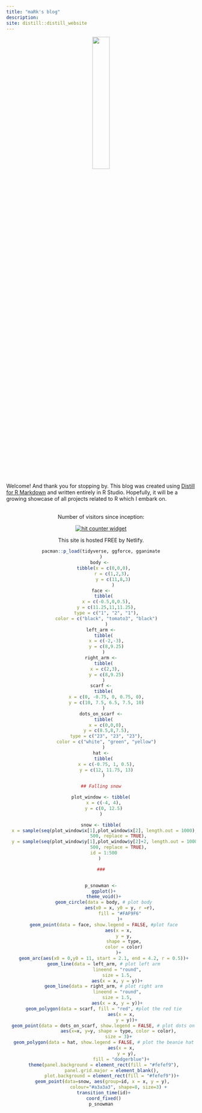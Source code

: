 ```yaml
---
title: "maRk's blog"
description:
site: distill::distill_website
---
```

<!-- Google tag (gtag.js) -->
<script async src="https://www.googletagmanager.com/gtag/js?id=G-6K2395F6YC"></script>
<script>
  window.dataLayer = window.dataLayer || [];
  function gtag(){dataLayer.push(arguments);}
  gtag('js', new Date());

  gtag('config', 'G-6K2395F6YC');
</script>

<center>![](images/me.jpg){width="30%"}</center>

Welcome! And thank you for stopping by. This blog was created using [Distill for R Markdown](https://rstudio.github.io/distill/) and written entirely in R Studio. Hopefully, it will be a growing showcase of all projects related to R which I embark on. <br> <br>

<center>

Number of visitors since inception:

<p>

<a href="https://www.freecounterstat.com" title="hit counter widget"><img src="https://counter7.optistats.ovh/private/freecounterstat.php?c=n2knm64z231g5qgwelaxsr8z6x8m7ykp" title="hit counter widget" alt="hit counter widget" border="0"/></a>
<p>
This site is hosted FREE by Netlify.

```r
pacman::p_load(tidyverse, ggforce, gganimate
)
body <- 
  tibble(x = c(0,0,0),
         r = c(1,2,3), 
         y = c(11,8,3)
         )
face <-
  tibble(
    x = c(-0.5,0,0.5),
    y = c(11.25,11,11.25),
    type = c("1", "2", "1"),
    color = c("black", "tomato3", "black")
    )
left_arm <-
  tibble(
    x = c(-2,-3),
    y = c(8,9.25)
  )
right_arm <-
  tibble(
    x = c(2,3), 
    y = c(8,9.25)
  )
scarf <-
  tibble(
    x = c(0, -0.75, 0, 0.75, 0),
    y = c(10, 7.5, 6.5, 7.5, 10)
  )
dots_on_scarf <-
  tibble(
    x = c(0,0,0),
    y = c(8.5,8,7.5),
    type = c("23", "23", "23"),
    color = c("white", "green", "yellow")
  )
hat <-
  tibble(
    x = c(-0.75, 1, 0.5),
    y = c(12, 11.75, 13)
  )

## Falling snow

plot_window <- tibble(
  x = c(-4, 4),
  y = c(0, 12.5)
)

snow <- tibble(
  x = sample(seq(plot_window$x[1],plot_window$x[2], length.out = 1000), 
             500, replace = TRUE),
  y = sample(seq(plot_window$y[1],plot_window$y[2]+2, length.out = 1000), 
             500, replace = TRUE),
  id = 1:500
) 

###


p_snowman <-
  ggplot()+
  theme_void()+
  geom_circle(data = body, # plot body
              aes(x0 = x, y0 = y, r =r),
              fill = "#FAF9F6"
              )+
  geom_point(data = face, show.legend = FALSE, #plot face
             aes(x = x,
                 y = y,
                 shape = type,
                 color = color)
             )+
  geom_arc(aes(x0 = 0,y0 = 11, start = 2.1, end = 4.2, r = 0.5))+
  geom_line(data = left_arm, # plot left arm
            lineend = "round",
            size = 1.5,
            aes(x = x, y = y))+
  geom_line(data = right_arm, # plot right arm
            lineend = "round",
            size = 1.5,
            aes(x = x, y = y))+
  geom_polygon(data = scarf, fill = "red", #plot the red tie
               aes(x = x,
                   y = y))+
  geom_point(data = dots_on_scarf, show.legend = FALSE, # plot dots on tie
             aes(x=x, y=y, shape = type, color = color),
             size = 3)+
  geom_polygon(data = hat, show.legend = FALSE, # plot the beanie hat
               aes(x = x,
                   y = y),
               fill = "dodgerblue")+
  theme(panel.background = element_rect(fill = "#fefef9"),
        panel.grid.major = element_blank(),
        plot.background = element_rect(fill = "#fefef9"))+
  geom_point(data=snow, aes(group=id, x = x, y = y), 
             colour="#a3a3a3", shape=8, size=3) +
  transition_time(id)+
  coord_fixed()
p_snowman
```

</center>
